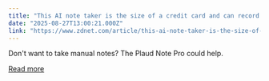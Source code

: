 ```yaml
---
title: "This AI note taker is the size of a credit card and can record for days"
date: "2025-08-27T13:00:21.000Z"
link: "https://www.zdnet.com/article/this-ai-note-taker-is-the-size-of-a-credit-card-and-can-record-for-days/"
---
```


Don't want to take manual notes? The Plaud Note Pro could help.

[Read more](https://www.zdnet.com/article/this-ai-note-taker-is-the-size-of-a-credit-card-and-can-record-for-days/)
